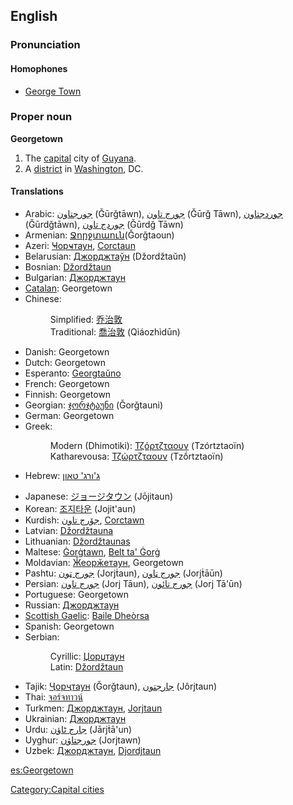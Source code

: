 {{wikipedia}}
{{see|George Town}}

==English==

===Pronunciation===

====Homophones====
*[[George Town]]

===Proper noun===
'''Georgetown'''

# The [[capital]] city of [[Guyana]].
# A [[district]] in [[Washington]], DC.

====Translations====
{{trans-top|capital of Guyana}}
*Arabic: [[جورجتاون]] (Ǧūrǧtāwn), [[جورج تاون]] (Ǧūrǧ Tāwn), [[جوردجتاون]] (Ǧūrdǧtāwn), [[جوردج تاون]] (Ǧūrdǧ Tāwn)
*Armenian: [[Ջորջտաուն]](Ǧorǧtaoun)
*Azeri: [[Ҹорҹтаун]], [[Corctaun]]
*Belarusian: [[Джорджтаўн]] (Džordžtaŭn)
*Bosnian: [[Džordžtaun#Bosnian|Džordžtaun]] {{m}}
*Bulgarian: [[Джорджтаун]]
*[[Catalan]]: Georgetown
*Chinese:
*:Simplified: [[乔治敦]]
*:Traditional: [[喬治敦]] (Qiáozhìdūn)
*Danish: Georgetown
*Dutch: Georgetown
*Esperanto: [[Georgtaŭno]]
*French: Georgetown
*Finnish: Georgetown
*Georgian: [[ჯორჯტაუნი]] (Ǧorǧtauni)
*German: Georgetown
*Greek:
*:Modern (Dhimotiki): [[Τζόρτζταουν]] (Tzórtztaoïn)
*:Katharevousa: [[Τζώρτζταουν]] (Tzṓrtztaoïn)
*Hebrew: [[ג'ורג' טאון]]
{{trans-mid}}
*Japanese: [[ジョージタウン]] (Jōjitaun)
*Korean: [[조지타운]] (Jojit'aun)
*Kurdish: [[جۆرج تاون]], [[Corctawn]]
*Latvian: [[Džordžtauna]]
*Lithuanian: [[Džordžtaunas]]
*Maltese: [[Ġorġtawn]], [[Belt ta' Ġorġ]]
*Moldavian: [[Ӂеорӂетаун]], Georgetown
*Pashtu: [[جورج ټون]] (Jorjṫaun), [[جورج ټاون]] (Jorjṫāūn)
*Persian: [[جورج تاون]] (Jorj Tāun), [[جورج تائون]] (Jorj Tā'ūn)
*Portuguese: Georgetown
*Russian: [[Джорджтаун]]
*[[Scottish Gaelic]]: [[Baile Dheòrsa]]
*Spanish: Georgetown
*Serbian:
*:Cyrillic: [[Џорџтаун#Serbian|Џорџтаун]] {{m}}
*:Latin: [[Džordžtaun#Serbian|Džordžtaun]] {{m}}
*Tajik: [[Ҷорҷтаун]] (Ǧorǧtaun), [[جارجتون]] (Jôrjtaun)
*Thai: [[จอร์จทาวน์]]
*Turkmen: [[Джорджтаун]], [[Jorjtaun]]
*Ukrainian: [[Джорджтаун]]
*Urdu: [[جارج ٹاؤن]] (Jārjṫā'un)
*Uyghur: [[جورجتاۋن]] (Jorjtawn)
*Uzbek: [[Джорджтаун]], [[Djordjtaun]]
{{trans-bottom}}

{{trans-top|district of Washington, DC}}
{{trans-mid}}
{{trans-bottom}}

{{trans-top|state capital of Penang State}}
{{trans-mid}}
{{trans-bottom}}

[[Category:Capital cities]]

[[es:Georgetown]]